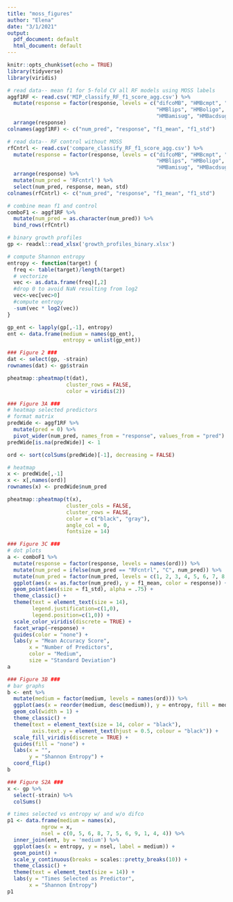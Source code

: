 ```yaml
---
title: "moss_figures"
author: "Elena"
date: "3/1/2021"
output:
  pdf_document: default
  html_document: default
---
```


```r
knitr::opts_chunk$set(echo = TRUE)
library(tidyverse)
library(viridis)
```

```r
# read data-- mean f1 for 5-fold CV all RF models using MOSS labels
aggf1RF <- read.csv('MIP_classify_RF_f1_score_agg.csv') %>%
  mutate(response = factor(response, levels = c("difcoMB", "HMBcmpt", "HMBpep", "HMBaa", 
                                                "HMBlips", "HMBoligo", "HMBorg", "HMBntrl", 
                                                "HMBamisug", "HMBacdsug", "HMB--"))) %>%
  arrange(response)
colnames(aggf1RF) <- c("num_pred", "response", "f1_mean", "f1_std")

# read data-- RF control without MOSS
rfCntrl <- read.csv('compare_classify_RF_f1_score_agg.csv') %>%
  mutate(response = factor(response, levels = c("difcoMB", "HMBcmpt", "HMBpep", "HMBaa", 
                                                "HMBlips", "HMBoligo", "HMBorg", "HMBntrl", 
                                                "HMBamisug", "HMBacdsug", "HMB--"))) %>%
  arrange(response) %>%
  mutate(num_pred = 'RFcntrl') %>%
  select(num_pred, response, mean, std)
colnames(rfCntrl) <- c("num_pred", "response", "f1_mean", "f1_std")

# combine mean f1 and control
comboF1 <- aggf1RF %>%
  mutate(num_pred = as.character(num_pred)) %>%
  bind_rows(rfCntrl)

# binary growth profiles
gp <- readxl::read_xlsx('growth_profiles_binary.xlsx')
```

```r
# compute Shannon entropy
entropy <- function(target) {
  freq <- table(target)/length(target)
  # vectorize
  vec <- as.data.frame(freq)[,2]
  #drop 0 to avoid NaN resulting from log2
  vec<-vec[vec>0]
  #compute entropy
  -sum(vec * log2(vec))
}

gp_ent <- lapply(gp[,-1], entropy) 
ent <- data.frame(medium = names(gp_ent),
                  entropy = unlist(gp_ent))
```

```r
### Figure 2 ###
dat <- select(gp, -strain)
rownames(dat) <- gp$strain

pheatmap::pheatmap(t(dat),
                   cluster_rows = FALSE,
                   color = viridis(2))
```

```r
### Figure 3A ###
# heatmap selected predictors
# format matrix
predWide <- aggf1RF %>%
  mutate(pred = 0) %>%
  pivot_wider(num_pred, names_from = "response", values_from = "pred")
predWide[is.na(predWide)] <- 1

ord <- sort(colSums(predWide)[-1], decreasing = FALSE)

# heatmap
x <- predWide[,-1]
x <- x[,names(ord)]
rownames(x) <- predWide$num_pred

pheatmap::pheatmap(t(x),
                   cluster_cols = FALSE,
                   cluster_rows = FALSE,
                   color = c("black", "gray"),
                   angle_col = 0,
                   fontsize = 14)
```

```r
### Figure 3C ###
# dot plots
a <- comboF1 %>%
  mutate(response = factor(response, levels = names(ord))) %>%
  mutate(num_pred = ifelse(num_pred == "RFcntrl", "C", num_pred)) %>%
  mutate(num_pred = factor(num_pred, levels = c(1, 2, 3, 4, 5, 6, 7, 8, 9, 10, "C"))) %>%
  ggplot(aes(x = as.factor(num_pred), y = f1_mean, color = response)) +
  geom_point(aes(size = f1_std), alpha = .75) +
  theme_classic() +
  theme(text = element_text(size = 14),
        legend.justification=c(1,0), 
        legend.position=c(1,0)) +
  scale_color_viridis(discrete = TRUE) +
  facet_wrap(~response) +
  guides(color = "none") +
  labs(y = "Mean Accuracy Score",
       x = "Number of Predictors",
       color = "Medium",
       size = "Standard Deviation")
a

### Figure 3B ###
# bar graphs
b <- ent %>%
  mutate(medium = factor(medium, levels = names(ord))) %>%
  ggplot(aes(x = reorder(medium, desc(medium)), y = entropy, fill = medium)) +
  geom_col(width = 1) +
  theme_classic() +
  theme(text = element_text(size = 14, color = "black"),
        axis.text.y = element_text(hjust = 0.5, colour = "black")) +
  scale_fill_viridis(discrete = TRUE) +
  guides(fill = "none") +
  labs(x = "",
       y = "Shannon Entropy") +
  coord_flip()
b
```

```r
### Figure S2A ###
x <- gp %>%
  select(-strain) %>%
  colSums()

# times selected vs entropy w/ and w/o difco
p1 <- data.frame(medium = names(x), 
           ngrow = x,
           nsel = c(0, 5, 6, 8, 7, 5, 6, 9, 1, 4, 4)) %>%
  inner_join(ent, by = 'medium') %>%
  ggplot(aes(x = entropy, y = nsel, label = medium)) +
  geom_point() +
  scale_y_continuous(breaks = scales::pretty_breaks(10)) +
  theme_classic() +
  theme(text = element_text(size = 14)) +
  labs(y = "Times Selected as Predictor",
       x = "Shannon Entropy")
p1
```
